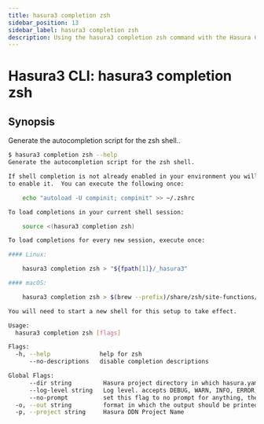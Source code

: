 ```yaml
---
title: hasura3 completion zsh
sidebar_position: 13
sidebar_label: hasura3 completion zsh
description: Using the hasura3 completion zsh command with the Hasura CLI
---
```


# Hasura3 CLI: hasura3 completion zsh 

## Synopsis
Generate the autocompletion script for the zsh shell..

```bash
$ hasura3 completion zsh --help
Generate the autocompletion script for the zsh shell.

If shell completion is not already enabled in your environment you will need
to enable it.  You can execute the following once:

	echo "autoload -U compinit; compinit" >> ~/.zshrc

To load completions in your current shell session:

	source <(hasura3 completion zsh)

To load completions for every new session, execute once:

#### Linux:

	hasura3 completion zsh > "${fpath[1]}/_hasura3"

#### macOS:

	hasura3 completion zsh > $(brew --prefix)/share/zsh/site-functions/_hasura3

You will need to start a new shell for this setup to take effect.

Usage:
  hasura3 completion zsh [flags]

Flags:
  -h, --help              help for zsh
      --no-descriptions   disable completion descriptions

Global Flags:
      --dir string         Hasura project directory in which hasura.yaml is present (default ".")
      --log-level string   Log level. accepts DEBUG, WARN, INFO, ERROR, FATAL (default "INFO")
      --no-prompt          set this flag to no prompt for anything, the command fails if any input is missing
  -o, --out string         format in which the output should be printed, accepts table, json and yaml (default "table")
  -p, --project string     Hasura DDN Project Name
```

